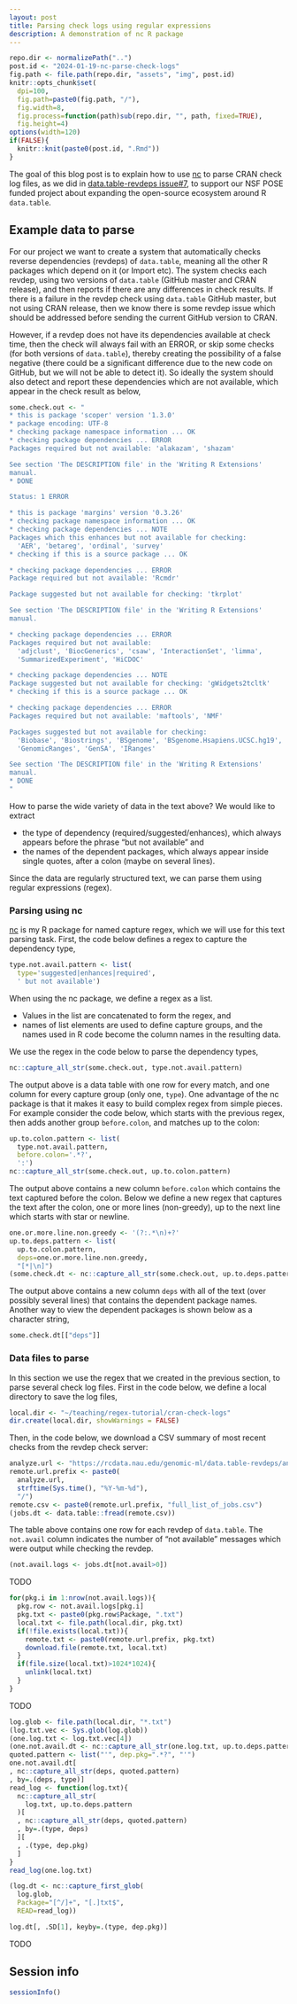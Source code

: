 ```yaml
---
layout: post
title: Parsing check logs using regular expressions
description: A demonstration of nc R package
---
```


```r
repo.dir <- normalizePath("..")
post.id <- "2024-01-19-nc-parse-check-logs"
fig.path <- file.path(repo.dir, "assets", "img", post.id)
knitr::opts_chunk$set(
  dpi=100,
  fig.path=paste0(fig.path, "/"),
  fig.width=8,
  fig.process=function(path)sub(repo.dir, "", path, fixed=TRUE),
  fig.height=4)
options(width=120)
if(FALSE){
  knitr::knit(paste0(post.id, ".Rmd"))
}
```

The goal of this blog post is to explain how to use
[nc](https://github.com/tdhock/nc) to parse CRAN check log files, as
we did in [data.table-revdeps issue#7](
https://github.com/tdhock/data.table-revdeps/issues/7), to support our
NSF POSE funded project about expanding the open-source ecosystem
around R `data.table`.

## Example data to parse

For our project we want to create a system that automatically checks
reverse dependencies (revdeps) of `data.table`, meaning all the other
R packages which depend on it (or Import etc).  The system checks each
revdep, using two versions of `data.table` (GitHub master and CRAN
release), and then reports if there are any differences in check
results. If there is a failure in the revdep check using `data.table`
GitHub master, but not using CRAN release, then we know there is some
revdep issue which should be addressed before sending the current
GitHub version to CRAN.

However, if a revdep does not have its dependencies available at check
time, then the check will always fail with an ERROR, or skip some
checks (for both versions of `data.table`), thereby creating the
possibility of a false negative (there could be a significant
difference due to the new code on GitHub, but we will not be able to
detect it). So ideally the system should also detect and report these
dependencies which are not available, which appear in the check result
as below,

```r
some.check.out <- "
* this is package 'scoper' version '1.3.0'
* package encoding: UTF-8
* checking package namespace information ... OK
* checking package dependencies ... ERROR
Packages required but not available: 'alakazam', 'shazam'

See section 'The DESCRIPTION file' in the 'Writing R Extensions'
manual.
* DONE

Status: 1 ERROR

* this is package 'margins' version '0.3.26'
* checking package namespace information ... OK
* checking package dependencies ... NOTE
Packages which this enhances but not available for checking:
  'AER', 'betareg', 'ordinal', 'survey'
* checking if this is a source package ... OK

* checking package dependencies ... ERROR
Package required but not available: 'Rcmdr'

Package suggested but not available for checking: 'tkrplot'

See section 'The DESCRIPTION file' in the 'Writing R Extensions'
manual.

* checking package dependencies ... ERROR
Packages required but not available:
  'adjclust', 'BiocGenerics', 'csaw', 'InteractionSet', 'limma',
  'SummarizedExperiment', 'HiCDOC'

* checking package dependencies ... NOTE
Package suggested but not available for checking: 'gWidgets2tcltk'
* checking if this is a source package ... OK

* checking package dependencies ... ERROR
Packages required but not available: 'maftools', 'NMF'

Packages suggested but not available for checking:
  'Biobase', 'Biostrings', 'BSgenome', 'BSgenome.Hsapiens.UCSC.hg19',
  'GenomicRanges', 'GenSA', 'IRanges'

See section 'The DESCRIPTION file' in the 'Writing R Extensions'
manual.
* DONE
"
```

How to parse the wide variety of data in the text above? We would like to extract

* the type of dependency (required/suggested/enhances), which always
  appears before the phrase "but not available" and
* the names of the dependent packages, which always appear inside
  single quotes, after a colon (maybe on several lines).
  
Since the data are regularly structured text, we can parse them using
regular expressions (regex).

### Parsing using nc

[nc](https://cloud.r-project.org/web/packages/nc/) is my R package for
named capture regex, which we will use for this text parsing
task. First, the code below defines a regex to capture the dependency
type, 

```r
type.not.avail.pattern <- list(
  type='suggested|enhances|required',
  ' but not available')
```

When using the nc package, we define a regex as a list.

* Values in the list are concatenated to form the regex, and
* names of list elements are used to define capture groups, and the
  names used in R code become the column names in the resulting data.

We use the regex in the code below to parse the dependency types, 

```r
nc::capture_all_str(some.check.out, type.not.avail.pattern)
```

The output above is a data table with one row for every match, and one
column for every capture group (only one, `type`).
One advantage of the nc package is that it makes it easy to build complex regex from simple pieces.
For example consider the code below, which starts with the previous regex, 
then adds another group `before.colon`, and matches up to the colon:

```r
up.to.colon.pattern <- list(
  type.not.avail.pattern,
  before.colon='.*?',
  ':')
nc::capture_all_str(some.check.out, up.to.colon.pattern)
```

The output above contains a new column `before.colon` which contains
the text captured before the colon.
Below we define a new regex that captures the text after the colon,
one or more lines (non-greedy), up to the next line which starts with star or newline.

```r
one.or.more.line.non.greedy <- '(?:.*\n)+?'
up.to.deps.pattern <- list(
  up.to.colon.pattern,
  deps=one.or.more.line.non.greedy,
  "[*|\n]")
(some.check.dt <- nc::capture_all_str(some.check.out, up.to.deps.pattern))
```

The output above contains a new column `deps` with all of the text
(over possibly several lines) that contains the dependent package
names. Another way to view the dependent packages is shown below as a
character string,

```r
some.check.dt[["deps"]]
```

### Data files to parse

In this section we use the regex that we created in the previous
section, to parse several check log files.
First in the code below, 
we define a local directory to save the log files,

```r
local.dir <- "~/teaching/regex-tutorial/cran-check-logs"
dir.create(local.dir, showWarnings = FALSE)
```

Then, in the code below, we download a CSV summary of most recent
checks from the revdep check server:

```r
analyze.url <- "https://rcdata.nau.edu/genomic-ml/data.table-revdeps/analyze/"
remote.url.prefix <- paste0(
  analyze.url,
  strftime(Sys.time(), "%Y-%m-%d"),
  "/")
remote.csv <- paste0(remote.url.prefix, "full_list_of_jobs.csv")
(jobs.dt <- data.table::fread(remote.csv))
```

The table above contains one row for each revdep of `data.table`. 
The `not.avail` column indicates the number of "not available" 
messages which were output while checking the revdep.

```r
(not.avail.logs <- jobs.dt[not.avail>0])
```

TODO

```r
for(pkg.i in 1:nrow(not.avail.logs)){
  pkg.row <- not.avail.logs[pkg.i]
  pkg.txt <- paste0(pkg.row$Package, ".txt")
  local.txt <- file.path(local.dir, pkg.txt)
  if(!file.exists(local.txt)){
    remote.txt <- paste0(remote.url.prefix, pkg.txt)
    download.file(remote.txt, local.txt)
  }
  if(file.size(local.txt)>1024*1024){
    unlink(local.txt)
  }
}
```

TODO

```r
log.glob <- file.path(local.dir, "*.txt")
(log.txt.vec <- Sys.glob(log.glob))
(one.log.txt <- log.txt.vec[4])
(one.not.avail.dt <- nc::capture_all_str(one.log.txt, up.to.deps.pattern))
quoted.pattern <- list("'", dep.pkg=".*?", "'")
one.not.avail.dt[
, nc::capture_all_str(deps, quoted.pattern)
, by=.(deps, type)]
read_log <- function(log.txt){
  nc::capture_all_str(
    log.txt, up.to.deps.pattern
  )[
  , nc::capture_all_str(deps, quoted.pattern)
  , by=.(type, deps)
  ][
  , .(type, dep.pkg)
  ]
}
read_log(one.log.txt)

(log.dt <- nc::capture_first_glob(
  log.glob,
  Package="[^/]+", "[.]txt$",
  READ=read_log))

log.dt[, .SD[1], keyby=.(type, dep.pkg)]
```

TODO

## Session info

```r
sessionInfo()
```
